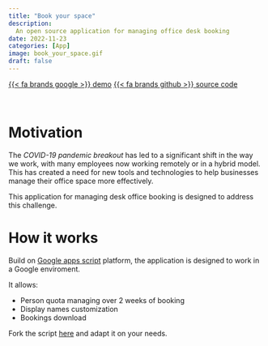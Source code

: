 ```yaml
---
title: "Book your space"
description: 
  An open source application for managing office desk booking  
date: 2022-11-23
categories: [App]
image: book_your_space.gif
draft: false
---
```


<style>
  body {
    background-image: url("../../imgs/articles_background.png");
    background-size: cover;
    background-position: center;
    background-attachment: fixed;
    background-repeat: no-repeat;
  }
</style>

[{{< fa brands google >}} demo](https://script.google.com/macros/s/AKfycbw7IDvU8-UN427sO_u5RLYf8kSGlOolFlrlPA_dk1Ha4H2MgACJn8H8j79t_YfKS1sJ/exec){.btn} [{{< fa brands github >}} source code](https://github.com/carminemnc/book-your-space){.btn}

<br>

# Motivation 

The *COVID-19 pandemic breakout* has led to a significant shift in the way we work, with many employees now working remotely or in a hybrid model. This has created a need for new tools and technologies to help businesses manage their office space more effectively.

This application for managing desk office booking is designed to address this challenge.

# How it works

Build on [Google apps script](https://www.google.com/script/start/) platform, the application is designed to work in a Google enviroment.

It allows: 

- Person quota managing over 2 weeks of booking
- Display names customization
- Bookings download

Fork the script [here](https://script.google.com/home/projects/12VbFZv2Shpnam4G04BiCxsW5403jJBHFXC18PMEfaZhNiIujAW89ecri/edit) and adapt it on your needs.



